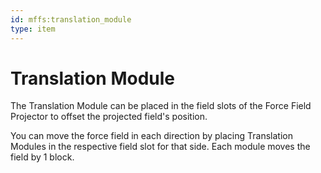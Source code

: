 ```yaml
---
id: mffs:translation_module
type: item
---
```


# Translation Module

The Translation Module can be placed in the field slots of the Force Field Projector to offset the projected field's
position.

You can move the force field in each direction by placing Translation Modules in the respective field slot for that
side. Each module moves the field by 1 block.

<PrefabObtaining />
